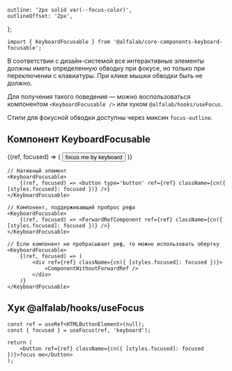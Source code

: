


    outline: '2px solid var(--focus-color)',
    outlineOffset: '2px',
};


<Meta title='Компоненты|KeyboardFocusable' component={KeyboardFocusable} />


<!-- Docs -->

<ComponentHeader
    name='KeyboardFocusable'
    version={version}
    package='@alfalab/core-components-keyboard-focusable'
    stage={3}
    design='https://www.figma.com/file/hqSP3L6qu8UcL3sf18Su1M/Web-Components?node-id=4165%3A8950'
/>

```tsx
import { KeyboardFocusable } from '@alfalab/core-components-keyboard-focusable';
```

В соответствии с дизайн-системой все интерактивные элементы должны иметь определенную обводку при фокусе, но только при переключении с клавиатуры.
При клике мышки обводки быть не должно.

Для получения такого поведения — можно воспользоваться компонентом `<KeyboardFocusable />` или хуком `@alfalab/hooks/useFocus`.

Стили для фокусной обводки доступны через миксин `focus-outline`.

## Компонент KeyboardFocusable

<Props of={KeyboardFocusable} />

<Preview>
    <KeyboardFocusable>
        {(ref, focused) => (
            <button ref={ref} style={focused ? focusOutlineStyles : {}}>
                focus me by keyboard
            </button>
        )}
    </KeyboardFocusable>
</Preview>

```tsx
// Нативный элемент
<KeyboardFocusable>
    {(ref, focused) => <button type='button' ref={ref} className={cn({ [styles.focused]: focused })} />}
</KeyboardFocusable>

// Компонент, поддерживающий проброс рефа
<KeyboardFocusable>
    {(ref, focused) => <ForwardRefComponent ref={ref} className={cn({ [styles.focused]: focused })} />}
</KeyboardFocusable>

// Если компонент не пробрасывает реф, то можно использовать обертку
<KeyboardFocusable>
    {(ref, focused) => (
        <div ref={ref} className={cn({ [styles.focused]: focused })}>
            <ComponentWithoutForwardRef />
        </div>
    )}
</KeyboardFocusable>
```

## Хук @alfalab/hooks/useFocus

```tsx
const ref = useRef<HTMLButtonElement>(null);
const { focused } = useFocus(ref, 'keyboard');

return (
    <button ref={ref} className={cn({ [styles.focused]: focused })}>focus me</button>
);
```
